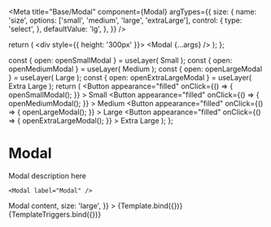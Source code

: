 
<Meta
  title="Base/Modal"
  component={Modal}
  argTypes={{
    size: {
      name: 'size',
      options: ['small', 'medium', 'large', 'extraLarge'],
      control: {
        type: 'select',
      },
      defaultValue: 'lg',
    },
  }}
/>

  return (
    <div style={{ height: '300px' }}>
      <Modal {...args} />
    </div>
  );
};

  const { open: openSmallModal } = useLayer(
    <Modal size="small" title="Small">
      Small
    </Modal>
  );
  const { open: openMediumModal } = useLayer(
    <Modal size="medium" title="Medium">
      Medium
    </Modal>
  );
  const { open: openLargeModal } = useLayer(
    <Modal size="large" title="Large">
      Large
    </Modal>
  );
  const { open: openExtraLargeModal } = useLayer(
    <Modal size="extraLarge" title="Extra Large">
      Extra Large
    </Modal>
  );
  return (
    <InlineCluster gutter={11}>
      <Button
        appearance="filled"
        onClick={() => {
          openSmallModal();
        }}
      >
        Small
      </Button>
      <Button
        appearance="filled"
        onClick={() => {
          openMediumModal();
        }}
      >
        Medium
      </Button>
      <Button
        appearance="filled"
        onClick={() => {
          openLargeModal();
        }}
      >
        Large
      </Button>
      <Button
        appearance="filled"
        onClick={() => {
          openExtraLargeModal();
        }}
      >
        Extra Large
      </Button>
    </InlineCluster>
  );
};

# Modal

Modal description here

```tsx
<Modal label="Modal" />
```

<Canvas>
  <Story
    name="Modal"
    args={{
      children: <div>Modal content</div>,
      size: 'large',
    }}
  >
    {Template.bind({})}
  </Story>
</Canvas>

<Canvas>
  <Story name="Modal with Triggers">{TemplateTriggers.bind({})}</Story>
</Canvas>

<ArgsTable story="Modal" />
